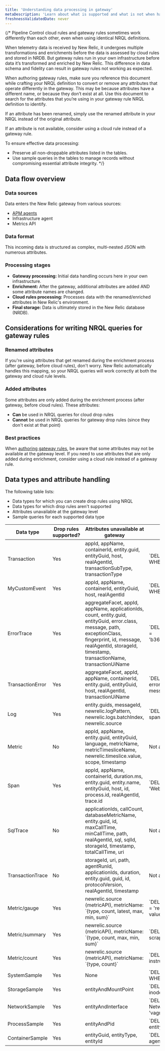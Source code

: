 ```yaml
---
title: 'Understanding data processing in gateway'
metaDescription: 'Learn about what is supported and what is not when handling data via gateway drop rules'
freshnessValidatedDate: never
---
```


{/* Pipeline Control cloud rules and gateway rules sometimes work differently than each other, even when using identical NRQL definitions. 

When telemetry data is received by New Relic, it undergoes multiple transformations and enrichments before the data is assessed by cloud rules and stored in NRDB. But gateway rules run in your own infrastructure before data it’s transformed and enriched by New Relic. This difference in data schema and fidelity can result in gateway rules not working as expected.

When authoring gateway rules, make sure you reference this document while crafting your NRQL definition to convert or remove any attributes that operate differently in the gateway. This may be because attributes have a different name, or because they don’t exist at all. Use this document to search for the attributes that you’re using in your gateway rule NRQL definition to identify.

If an attribute has been renamed, simply use the renamed attribute in your NRQL instead of the original attribute. 

If an attribute is not available, consider using a cloud rule instead of a gateway rule.

To ensure effective data processing:
- Preserve all non-droppable attributes listed in the tables.
- Use sample queries in the tables to manage records without compromising essential attribute integrity. */}

## Data flow overview
### Data sources
Data enters the New Relic gateway from various sources:
- [APM agents](/docs/new-relic-control/pipeline-control/modify-agent-configuration/#supported-agent-versions)
- Infrastructure agent
- Metrics API

### Data format
This incoming data is structured as complex, multi-nested JSON with numerous attributes.

### Processing stages
- **Gateway processing:** Initial data handling occurs here in your own infrastructure.
- **Enrichment:** After the gateway, additional attributes are added AND some attribute names are changed.
- **Cloud rules processing:** Processes data with the renamed/enriched attributes in New Relic's environment.
- **Final storage:** Data is ultimately stored in the New Relic database (NRDB).

## Considerations for writing NRQL queries for gateway rules
### Renamed attributes
If you're using attributes that get renamed during the enrichment process (after gateway, before cloud rules), don't worry. New Relic automatically handles this mapping, so your NRQL queries will work correctly at both the gateway and cloud rule levels.

### Added attributes
Some attributes are only added during the enrichment process (after gateway, before cloud rules). These attributes:
- **Can** be used in NRQL queries for cloud drop rules
- **Cannot** be used in NRQL queries for gateway drop rules (since they don't exist at that point)

### Best practices
When [authoring gateway rules](/docs/new-relic-control/pipeline-control/create-pipeline-rules), be aware that some attributes may not be available at the gateway level. If you need to use attributes that are only added during enrichment, consider using a cloud rule instead of a gateway rule.

## Data types and attribute handling
The following table lists:
- Data types for which you can create drop rules using NRQL
- Data types for which drop rules aren't supported
- Attributes unavailable at the gateway level
- Sample queries for each supported data type


<table>
    <thead>
        <tr>
            <th>Data type</th>
            <th>Drop rules supported?</th>
            <th>Attributes unavailable at gateway</th>
            <th>Sample NRQL Query</th>
        </tr>
    </thead>
    <tbody>
        <tr>
            <td>Transaction</td>
            <td>Yes</td>
            <td>appId, appName, containerId, entity.guid, entityGuid, host, realAgentId, transactionSubType, transactionType</td>
            <td>`DELETE priority FROM Transaction WHERE guid = 'c2906c2e8b9f11ff'`</td>
        </tr>
        <tr>
            <td>MyCustomEvent</td>
            <td>Yes</td>
            <td>appId, appName, containerId, entityGuid, host, realAgentId</td>
            <td>`DELETE myString FROM my_event_type WHERE myFloat = 0.603`</td>
        </tr>
        <tr>
            <td>ErrorTrace</td>
            <td>Yes</td>
            <td>aggregateFacet, appId, appName, applicationIds, count, entity.guid, entityGuid, error.class, message, path, exceptionClass, fingerprint, id, message, realAgentId, storageId, timestamp, transactionName, transactionUiName</td>
            <td>`DELETE FROM ErrorTrace WHERE traceId = 'b366efe772fa6d1c8e0852558026c40e'`</td>
        </tr>
        <tr>
            <td>TransactionError</td>
            <td>Yes</td>
            <td>aggregateFacet, appId, appName, containerId, entity.guid, entityGuid, host, realAgentId, transactionUiName</td>
            <td>`DELETE FROM TransactionError WHERE error.message = 'my expected error message'`</td>
        </tr>
        <tr>
            <td>Log</td>
            <td>Yes</td>
            <td>entity.guids, messageId, newrelic.logPattern, newrelic.logs.batchIndex, newrelic.source</td>
            <td>`DELETE message FROM Log WHERE span.id = '8b583de97341d094'`</td>
        </tr>
        <tr>
            <td>Metric</td>
            <td>No</td>
            <td>appId, appName, entity.guid, entityGuid, language, metricName, metricTimesliceName, newrelic.timeslice.value, scope, timestamp</td>
            <td>Not applicable</td>
        </tr>
        <tr>
            <td>Span</td>
            <td>Yes</td>
            <td>appId, appName, containerId, duration.ms, entity.guid, entity.name, entityGuid, host, id, process.id, realAgentId, trace.id</td>
            <td>`DELETE FROM Span WHERE name = 'WebTransaction/Go/GET /log'`</td>
        </tr>
        <tr>
            <td>SqlTrace</td>
            <td>No</td>
            <td>applicationIds, callCount, databaseMetricName, entity.guid, id, maxCallTime, minCallTime, path, realAgentId, sql, sqlId, storageId, timestamp, totalCallTime, uri</td>
            <td>Not applicable</td>
        </tr>
        <tr>
            <td>TransactionTrace</td>
            <td>No</td>
            <td>storageId, uri, path, agentRunId, applicationIds, duration, entity.guid, guid, id, protocolVersion, realAgentId, timestamp</td>
            <td>Not applicable</td>
        </tr>
        <tr>
            <td>Metric/gauge</td>
            <td>Yes</td>
            <td>newrelic.source (metricAPI), metricName: `{type, count, latest, max, min, sum}`</td>
            <td>`DELETE FROM Metric WHERE metricName = 'redis_aof_rewrite_in_progress' AND value < 100`</td>
        </tr>
        <tr>
            <td>Metric/summary</td>
            <td>Yes</td>
            <td>newrelic.source (metricAPI), metricName: `{type, count, max, min, sum}`</td>
            <td>`DELETE FROM Metric WHERE scrapedTargetKind = 'user_provided'`</td>
        </tr>
        <tr>
            <td>Metric/count</td>
            <td>Yes</td>
            <td>newrelic.source (metricAPI), metricName: `{type, count}`</td>
            <td>`DELETE FROM Metric WHERE instrumentation.name = 'nri-prometheus'`</td>
        </tr>
        <tr>
            <td>SystemSample</td>
            <td>Yes</td>
            <td>None</td>
            <td>`DELETE agentName FROM SystemSample WHERE entityKey = 'vagrant'`</td>
        </tr>
        <tr>
            <td>StorageSample</td>
            <td>Yes</td>
            <td>entityAndMountPoint</td>
            <td>`DELETE FROM StorageSample WHERE inodesUsed = 161604`</td>
        </tr>
        <tr>
            <td>NetworkSample</td>
            <td>Yes</td>
            <td>entityAndInterface</td>
            <td>`DELETE instanceType,inodesTotal NetworkSample WHERE entityKey = 'vagrant'`</td>
        </tr>
        <tr>
            <td>ProcessSample</td>
            <td>Yes</td>
            <td>entityAndPid</td>
            <td>`DELETE FROM ProcessSample WHERE entityKey = 'vagrant'`</td>
        </tr>
        <tr>
            <td>ContainerSample</td>
            <td>Yes</td>
            <td>entityGuid, entityType, entityId</td>
            <td>`DELETE FROM ContainerSample WHERE agentName='ContainerSampleAgent'`</td>
        </tr>
    </tbody>
</table>
